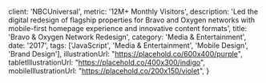 
  client: 'NBCUniversal',
  metric: '12M+ Monthly Visitors',
  description: 'Led the digital redesign of flagship properties for Bravo and Oxygen networks with mobile-first homepage experience and innovative content formats',
  title: 'Bravo & Oxygen Network Redesign',
  category: 'Media & Entertainment',
  date: '2017',
  tags: ['JavaScript', 'Media & Entertainment', 'Mobile Design', 'Brand Design'],
  illustrationUrl: "https://placehold.co/600x400/purple",
  tabletIllustrationUrl: "https://placehold.co/400x300/indigo",
  mobileIllustrationUrl: "https://placehold.co/200x150/violet",
}

<ProjectMetadata
  client={metadata.client}
  metric={metadata.metric}
  category={metadata.category}
  date={metadata.date}
  tags={metadata.tags}
/>
